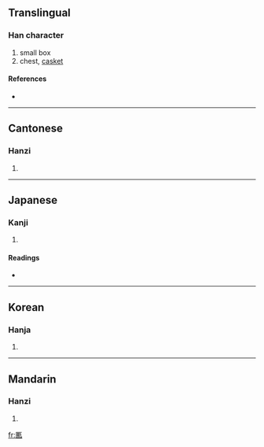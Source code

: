 {{see|匦}}
==Translingual==

===Han character===
{{Han char|rn=22|rad=匚|as=09|sn=11|four=7171<sub>1</sub>|canj=尸十十弓 (SJJN)}}

# small box
# chest, [[casket]]

====References====
* {{Han ref|kx=0154.090|dkj=02639|dj=0346.140|hdz=10087.080|uh=532D|ud=21293|bh=D46F|bd=54383}}

----

==Cantonese==

===Hanzi===
{{yue-hanzi|jyut=|y=gwai2}}

# {{defn|Cantonese}}

----

==Japanese==

===Kanji===
{{ja-kanji|grade=|rs=匚09}}

# {{defn|Japanese}}

====Readings====
* {{ja-readings|on=[[き]] (ki)|kun=[[はこ]] (hako), [[くくる]] (kukuru)}}

----

==Korean==

===Hanja===
{{ko-hanja|hangeul=궤|rv=gwe|mr=kwe}}

# {{defn|Korean}}

----

==Mandarin==

===Hanzi===
{{cmn-hanzi|sim=匦|pin=[[guǐ]] ([[gui3]])|wg=kuei<sup>3</sup>}}

# {{defn|Mandarin}}

[[fr:匭]]